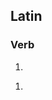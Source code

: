 ==Latin==
===Verb===
{{la-verb-form|fugit}}

# {{conjugation of|[[fugio#Latin|fugiō]]||3|s|pres|act|ind|lang=la}}

{{la-verb-form|fūgit}}

# {{conjugation of|[[fugio#Latin|fugiō]]||3|s|perf|act|ind|lang=la}}